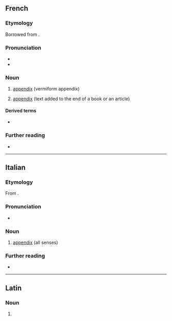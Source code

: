 ==French==
{{wikipedia|lang=fr}}

===Etymology===
Borrowed from {{bor|fr|la|appendix}}.

===Pronunciation===
* {{fr-IPA}}
* {{audio|fr|Fr-appendice.ogg|Audio}}

===Noun===
{{fr-noun|m}}

# {{lb|fr|anatomy}} [[appendix]] (vermiform appendix)
# [[appendix]] (text added to the end of a book or an article)

====Derived terms====
* {{l|fr|appendicite}}

===Further reading===
* {{R:TLFi}}

----

==Italian==

===Etymology===
From {{der|it|la|appendix}}.

===Pronunciation===
* {{hyphenation|it|ap|pen|dì|ce}}

===Noun===
{{it-noun|f}}

# [[appendix]] (all senses)

===Further reading===
* {{R:it:Treccani}}

----

==Latin==

===Noun===
{{la-noun-form|appendice}}

# {{inflection of|la|appendix||abl|s}}